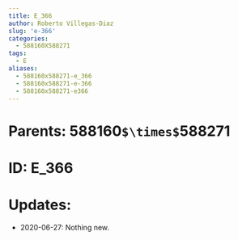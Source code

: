 ```yaml
---
title: E_366
author: Roberto Villegas-Diaz
slug: 'e-366'
categories:
  - 588160X588271
tags:
  - E
aliases:
  - 588160x588271-e_366
  - 588160x588271-e-366
  - 588160x588271-e366
---
```


# **Parents**: 588160`$\times$`588271
# **ID**: E_366
# **Updates**: 
 - 2020-06-27: Nothing new.
